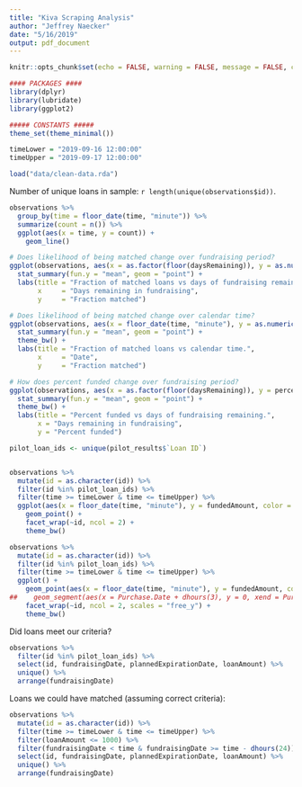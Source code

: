 ```yaml
---
title: "Kiva Scraping Analysis"
author: "Jeffrey Naecker"
date: "5/16/2019"
output: pdf_document
---
```


```r
knitr::opts_chunk$set(echo = FALSE, warning = FALSE, message = FALSE, ccache = TRUE)
```

```r
#### PACKAGES ####
library(dplyr)
library(lubridate)
library(ggplot2)

##### CONSTANTS #####
theme_set(theme_minimal())

timeLower = "2019-09-16 12:00:00"
timeUpper = "2019-09-17 12:00:00"
```

```r
load("data/clean-data.rda")
```

Number of unique loans in sample: `r length(unique(observations$id))`.

```r
observations %>%
  group_by(time = floor_date(time, "minute")) %>%
  summarize(count = n()) %>%
  ggplot(aes(x = time, y = count)) +
    geom_line()
```

```r
# Does likelihood of being matched change over fundraising period?
ggplot(observations, aes(x = as.factor(floor(daysRemaining)), y = as.numeric(isMatchable))) +
  stat_summary(fun.y = "mean", geom = "point") +
  labs(title = "Fraction of matched loans vs days of fundraising remaining.",
       x     = "Days remaining in fundraising",
       y     = "Fraction matched")
```

```r
# Does likelihood of being matched change over calendar time?
ggplot(observations, aes(x = floor_date(time, "minute"), y = as.numeric(isMatchable))) +
  stat_summary(fun.y = "mean", geom = "point") +
  theme_bw() +
  labs(title = "Fraction of matched loans vs calendar time.",
       x     = "Date",
       y     = "Fraction matched")
```


```r
# How does percent funded change over fundraising period?
ggplot(observations, aes(x = as.factor(floor(daysRemaining)), y = percentFunded)) +
  stat_summary(fun.y = "mean", geom = "point") +
  theme_bw() + 
  labs(title = "Percent funded vs days of fundraising remaining.",
       x = "Days remaining in fundraising",
       y = "Percent funded")
```

```r
pilot_loan_ids <- unique(pilot_results$`Loan ID`)


observations %>%
  mutate(id = as.character(id)) %>%
  filter(id %in% pilot_loan_ids) %>%
  filter(time >= timeLower & time <= timeUpper) %>%
  ggplot(aes(x = floor_date(time, "minute"), y = fundedAmount, color = isMatchable)) +
    geom_point() +
    facet_wrap(~id, ncol = 2) +
    theme_bw()
```

```r

observations %>%
  mutate(id = as.character(id)) %>%
  filter(id %in% pilot_loan_ids) %>%
  filter(time >= timeLower & time <= timeUpper) %>%
  ggplot() +
    geom_point(aes(x = floor_date(time, "minute"), y = fundedAmount, color = isMatchable)) +
##    geom_segment(aes(x = Purchase.Date + dhours(3), y = 0, xend = Purchase.Date + dhours(3), yend = You.Loaned), data = pilot_results, size = 1) +
    facet_wrap(~id, ncol = 2, scales = "free_y") +
    theme_bw()
```

Did loans meet our criteria?

```r
observations %>%
  filter(id %in% pilot_loan_ids) %>% 
  select(id, fundraisingDate, plannedExpirationDate, loanAmount) %>%
  unique() %>%
  arrange(fundraisingDate)
```

Loans we could have matched (assuming correct criteria):

```r
observations %>%
  mutate(id = as.character(id)) %>%
  filter(time >= timeLower & time <= timeUpper) %>%
  filter(loanAmount <= 1000) %>%
  filter(fundraisingDate < time & fundraisingDate >= time - dhours(24)) %>%
  select(id, fundraisingDate, plannedExpirationDate, loanAmount) %>%
  unique() %>%
  arrange(fundraisingDate)
```


